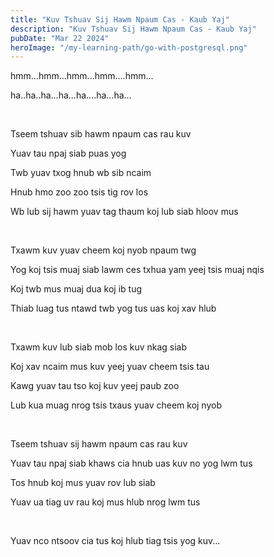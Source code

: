 ```yaml
---
title: "Kuv Tshuav Sij Hawm Npaum Cas - Kaub Yaj"
description: "Kuv Tshuav Sij Hawm Npaum Cas - Kaub Yaj"
pubDate: "Mar 22 2024"
heroImage: "/my-learning-path/go-with-postgresql.png"
---
```


hmm...hmm...hmm...hmm....hmm...

ha..ha..ha...ha...ha....ha...ha...

<br />

Tseem tshuav sib hawm npaum cas rau kuv

Yuav tau npaj siab puas yog

Twb yuav txog hnub wb sib ncaim

Hnub hmo zoo zoo tsis tig rov los

Wb lub sij hawm yuav tag thaum koj lub siab hloov mus

<br />

Txawm kuv yuav cheem koj nyob npaum twg

Yog koj tsis muaj siab lawm ces txhua yam yeej tsis muaj nqis

Koj twb mus muaj dua koj ib tug

Thiab luag tus ntawd twb yog tus uas koj xav hlub

<br />

Txawm kuv lub siab mob los kuv nkag siab

Koj xav ncaim mus kuv yeej yuav cheem tsis tau

Kawg yuav tau tso koj kuv yeej paub zoo

Lub kua muag nrog tsis txaus yuav cheem koj nyob

<br />

Tseem tshuav sij hawm npaum cas rau kuv

Yuav tau npaj siab khaws cia hnub uas kuv no yog lwm tus

Tos hnub koj mus yuav rov lub siab

Yuav ua tiag uv rau koj mus hlub nrog lwm tus

<br />

Yuav nco ntsoov cia tus koj hlub tiag tsis yog kuv...
